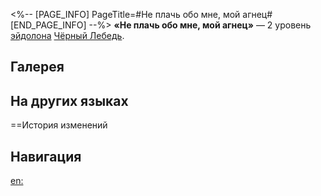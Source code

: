 <%-- [PAGE_INFO]
PageTitle=#Не плачь обо мне, мой агнец#
[END_PAGE_INFO] --%>
{{Эйдолон Инфобокс
|Название         = Не плачь обо мне, мой агнец
|Изображение      = Эйдолон Не плачь обо мне, мой агнец.png
|Персонаж         = Чёрный Лебедь
|Уровень          = 2
|Длительность     = 
|Описание         = Победа над противником со статусом {{Доп эффект|Аркан}} имеет {{Доп эффект|базовый шанс}} 100% наложить по 6 ур. статуса {{Доп эффект|Аркан}} на соседние цели.
|Свойство1        = 
|Масштабирование1 = 
}}
'''«Не плачь обо мне, мой агнец»''' — 2 уровень [[эйдолон]]а [[Чёрный Лебедь]].

==Галерея==
{{Галерея|position=left|captionalign=center
|Персонаж Чёрный Лебедь Эйдолон 2.png|Осколок Эйдолона
}}

==На других языках==
{{На других языках
|en   = Weep Not For Me, My Lamb
|zhs  = 羔羊，请勿为我恸哭
|zht  = 羔羊，請勿為我慟哭
|ja   = {{Rubi|子羊|こひつじ}}よ、
{{Rubi|私|わたし}}のために{{Rubi|泣|な}}くなかれ
|ko   = 어린양이여, 날 위해 울지 말아다오
|es   = No llores por mí, cordero
|fr   = Ne pleurez pas pour moi
|ru   = Не плачь обо мне, мой агнец
|th   = Weep Not For Me, My Lamb
|vi   = Cừu Non, Xin Đừng Khóc Vì Ta
|de   = Lämmchen, weine nicht um mich
|id   = Weep Not For Me, My Lamb
|pt   = Não Chore por Mim, Cordeirinho
}}

==История изменений
{{История изменений|3.5}}

==Навигация==
{{Навык Навбокс|Чёрный Лебедь}}

[[en:]]